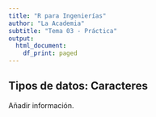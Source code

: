 ```yaml
---
title: "R para Ingenierías"
author: "La Academia"
subtitle: "Tema 03 - Práctica"
output:
  html_document:
    df_print: paged
---
```


## Tipos de datos: Caracteres

Añadir información.
